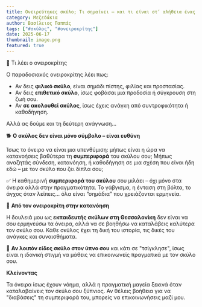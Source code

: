 ```yaml
---
title: Ονειρεύτηκες σκύλο; Τι σημαίνει – και τι είναι στ’ αλήθεια ένας σκύλος στη ζωή σου
category: Μεζεδάκια
author: Βασίλειος Παππάς
tags: ["#σκύλος", "#ονειροκρίτης"]
date: 2025-06-17
thumbnail: image.png
featured: true
---
```


🐶 Τι λέει ο ονειροκρίτης

Ο παραδοσιακός ονειροκρίτης λέει πως:

- Αν δεις __φιλικό σκύλο__, είναι σημάδι πίστης, φιλίας και προστασίας.
- Αν δεις __επιθετικό σκύλο__, ίσως φοβάσαι μια προδοσία ή σύγκρουση στη ζωή σου.
- Αν __σε ακολουθεί σκύλος__, ίσως έχεις ανάγκη από συντροφικότητα ή καθοδήγηση.

Αλλά ας δούμε και τη δεύτερη ανάγνωση...

🐕 <b>Ο σκύλος δεν είναι μόνο σύμβολο – είναι ευθύνη</b>

Ίσως το όνειρο να είναι μια υπενθύμιση: μήπως είναι η ώρα να κατανοήσεις βαθύτερα τη __συμπεριφορά__ 
του σκύλου σου; Μήπως αναζητάς σύνδεση, κατανόηση, ή καθοδήγηση σε μια σχέση που 
είναι ήδη εδώ – με τον σκύλο που ζει δίπλα σου;

✅ Η καθημερινή __συμπεριφορά του σκύλου__ 
σου μιλάει – όχι μόνο στα όνειρα αλλά στην πραγματικότητα. Το γάβγισμα, η ένταση στη βόλτα, το άγχος όταν λείπεις… όλα είναι “σημάδια” που χρειάζονται ερμηνεία.

📍 __Από τον ονειροκρίτη στην κατανόηση__

Η δουλειά μου ως __εκπαιδευτής σκύλων στη Θεσσαλονίκη__ δεν είναι να σου ερμηνεύσω τα όνειρα, αλλά να σε βοηθήσω να καταλάβεις καλύτερα τον σκύλο σου. Κάθε σκύλος έχει τη δική του ιστορία, τις δικές του ανάγκες και συναισθήματα.

📩 __Αν λοιπόν είδες σκύλο στον ύπνο σου__ και κάτι σε "τσίγκλησε", ίσως είναι η ιδανική στιγμή να μάθεις να επικοινωνείς πραγματικά με τον σκύλο σου.

__Κλείνοντας__

Τα όνειρα ίσως έχουν νόημα, αλλά η πραγματική μαγεία ξεκινά όταν καταλαβαίνεις τον σκύλο σου ξύπνιος. 
Αν θέλεις βοήθεια για να "διαβάσεις" τη συμπεριφορά του, μπορείς να επικοινωνήσεις μαζί μου.
